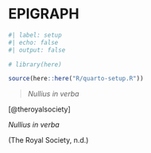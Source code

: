 <!-- %:::% .common h1 begin %:::% -->
# EPIGRAPH {.unnumbered}
<!-- %:::% .common h1 end %:::% -->

```r
#| label: setup
#| echo: false
#| output: false

# library(here)

source(here::here("R/quarto-setup.R"))
```

::: {.content-visible when-format="html"}
> _Nullius in verba_

[@theroyalsociety]
:::

<!-- @theroyalsociety -->

::: {.content-visible when-format="pdf"}
<!-- %:::% epigraph body begin %:::% -->
_Nullius in verba_

(The Royal Society, n.d.)
<!-- %:::% epigraph body end %:::% -->
:::
